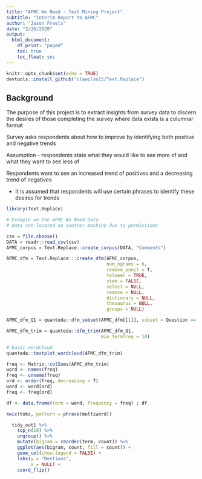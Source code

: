 ```yaml
---
title: "AFMC We Need - Text Mining Project"
subtitle: "Interim Report to AFMC"
author: "Jason Freels"
date: "2/26/2020"
output: 
  html_document:
    df_print: "paged"
    toc: true
    toc_float: yes
---
```


```r
knitr::opts_chunk$set(echo = TRUE)
devtools::install_github("clawilso15/Text.Replace")
```

## Background

The purpose of this project is to extract insights from survey data to discern the desires of those completing the survey where data exists is a columnar format

Survey asks respondents about how to improve by identifying both positive and negative trends

Assumption - respondents state what they would like to see more of and what they want to see less of

Respondents want to see an increased trend of positives and a decreasing trend of negatives

- It is assumed that respondents will use certain phrases to identify these desires for trends

```r
library(Text.Replace)

# Example on the AFMC We Need Data
# data set located on another machine due to permissions

csv = file.choose()
DATA = readr::read_csv(csv)
AFMC_corpus = Text.Replace::create_corpus(DATA, "Comments")
```

```r
AFMC_dfm = Text.Replace:::create_dfm(AFMC_corpus, 
                                     num_ngrams = 6,
                                     remove_punct = T,
                                     tolower = TRUE, 
                                     stem = FALSE, 
                                     select = NULL, 
                                     remove = NULL, 
                                     dictionary = NULL, 
                                     thesaurus = NULL, 
                                     groups = NULL)
```

```r
AFMC_dfm_Q1 = quanteda::dfm_subset(AFMC_dfm[[1]], subset = Question == 1)

AFMC_dfm_trim = quanteda::dfm_trim(AFMC_dfm_Q1, 
                                   min_termfreq = 10)
```

```r
# basic wordcloud
quanteda::textplot_wordcloud(AFMC_dfm_trim)

freq <- Matrix::colSums(AFMC_dfm_trim)
word <- names(freq)
freq <- unname(freq)
ord <- order(freq, decreasing = T)
word <- word[ord]
freq <- freq[ord]

df <- data.frame(term = word, frequency = freq) ; df
```

```r
kwic(toks, pattern = phrase(multiword))
```

```r
  tidy_out1 %>%
    top_n(10) %>%
    ungroup() %>%
    mutate(bigram = reorder(term, count)) %>%
    ggplot(aes(bigram, count, fill = count)) +
    geom_col(show.legend = FALSE) +
    labs(y = "Mentions",
         x = NULL) +
    coord_flip()
```